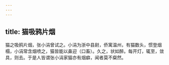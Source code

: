 ```yaml
---
---
---
```

title: 猫吸鸦片烟
---



猫之吸鸦片烟，张小涓曾试之。小涓为浙中县尉，侨寓温州，有猫数头，惯登烟榻，小涓常含烟喷之，猫皆能以鼻迎（口畜）。久之，状如醉。每开灯，辄至，敛具，则去。于是人皆谓张小涓家猫亦有烟癖，闻者莫不粲然。